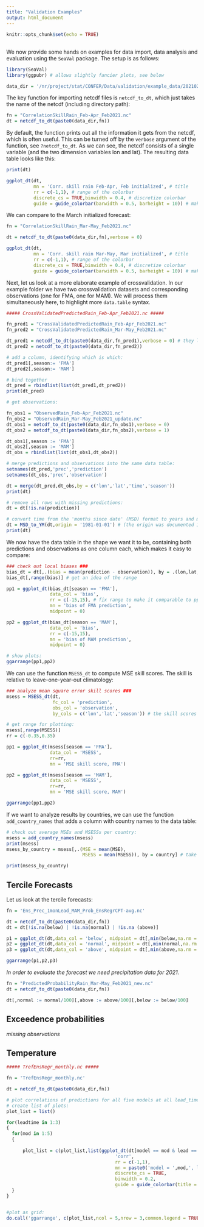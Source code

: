 ```yaml
---
title: "Validation Examples"
output: html_document
---
```


```r
knitr::opts_chunk$set(echo = TRUE)
```

## 

We now provide some hands on examples for data import, data analysis and evaluation using the `SeaVal` package.
The setup is as follows:


```r
library(SeaVal)
library(ggpubr) # allows slightly fancier plots, see below

data_dir = '/nr/project/stat/CONFER/Data/validation/example_data/202102/' # the directory the data is stored in
```

The key function for importing netcdf files is `netcdf_to_dt`, which just takes the name of the netcdf (including directory path):

```r
fn = "CorrelationSkillRain_Feb-Apr_Feb2021.nc"
dt = netcdf_to_dt(paste0(data_dir,fn))
```

By default, the function prints out all the information it gets from the netcdf, which is often useful. This can be turned off by the `verbose` argument of the function, see `?netcdf_to_dt`.
As we can see, the netcdf consists of a single variable (and the two dimension variables lon and lat). The resulting data table looks like this:

```r
print(dt)

ggplot_dt(dt,
          mn = 'Corr. skill rain Feb-Apr, Feb initialized', # title
          rr = c(-1,1), # range of the colorbar
          discrete_cs = TRUE,binwidth = 0.4, # discretize colorbar
          guide = guide_colorbar(barwidth = 0.5, barheight = 10)) # make colorbar longer

```

We can compare to the March initialized forecast:

```r
fn = "CorrelationSkillRain_Mar-May_Feb2021.nc"

dt = netcdf_to_dt(paste0(data_dir,fn),verbose = 0) 

ggplot_dt(dt,
          mn = 'Corr. skill rain Mar-May, Mar initialized', # title
          rr = c(-1,1), # range of the colorbar
          discrete_cs = TRUE,binwidth = 0.4, # discretize colorbar
          guide = guide_colorbar(barwidth = 0.5, barheight = 10)) # make colorbar longer

```

Next, let us look at a more elaborate example of crossvalidation. In our example folder we have two crossvalidation datasets and corresponding observations (one for FMA, one for MAM). 
We will process them simultaneously here, to highlight more `data.table` syntax.

```r
##### CrossValidatedPredictedRain_Feb-Apr_Feb2021.nc #####

fn_pred1 = "CrossValidatedPredictedRain_Feb-Apr_Feb2021.nc"
fn_pred2 = "CrossValidatedPredictedRain_Mar-May_Feb2021.nc"

dt_pred1 = netcdf_to_dt(paste0(data_dir,fn_pred1),verbose = 0) # they look the same, we can just look at the information from one of them...
dt_pred2 = netcdf_to_dt(paste0(data_dir,fn_pred2))

# add a column, identifying which is which:
dt_pred1[,season:= 'FMA']
dt_pred2[,season:= 'MAM']

# bind together
dt_pred = rbindlist(list(dt_pred1,dt_pred2))
print(dt_pred)

# get observations:

fn_obs1 = "ObservedRain_Feb-Apr_Feb2021.nc"
fn_obs2 = "ObservedRain_Mar-May_Feb2021_update.nc"
dt_obs1 = netcdf_to_dt(paste0(data_dir,fn_obs1),verbose = 0)
dt_obs2 = netcdf_to_dt(paste0(data_dir,fn_obs2),verbose = 1)

dt_obs1[,season := 'FMA']
dt_obs2[,season := 'MAM']
dt_obs = rbindlist(list(dt_obs1,dt_obs2))

# merge predictions and observations into the same data table:
setnames(dt_pred,'prec','prediction')
setnames(dt_obs,'prec','observation')

dt = merge(dt_pred,dt_obs,by = c('lon','lat','time','season'))
print(dt)

# remove all rows with missing predictions:
dt = dt[!is.na(prediction)]

# convert time from the 'months since date' (MSD) format to years and months (YM)
dt = MSD_to_YM(dt,origin = '1981-01-01') # (the origin was documented in the netcdf, see above.)
print(dt) 
```

We now have the data table in the shape we want it to be, containing both predictions and observations as one column each, which makes it easy to compare:

```r
### check out local biases ###
bias_dt = dt[,.(bias = mean(prediction - observation)), by = .(lon,lat,season)] # grouping by lon,lat, and season means that the mean is taken over all years.
bias_dt[,range(bias)] # get an idea of the range

pp1 = ggplot_dt(bias_dt[season == 'FMA'],
                data_col = 'bias', 
                rr = c(-15,15), # fix range to make it comparable to pp2
                mn = 'bias of FMA prediction',
                midpoint = 0)

pp2 = ggplot_dt(bias_dt[season == 'MAM'],
                data_col = 'bias', 
                rr = c(-15,15),
                mn = 'bias of MAM prediction',
                midpoint = 0)

# show plots:
ggarrange(pp1,pp2)
```

We can use the function `MSESS_dt` to compute MSE skill scores. The skill is relative to leave-one-year-out climatology:

```r
### analyze mean square error skill scores ###
msess = MSESS_dt(dt,
                 fc_col = 'prediction', 
                 obs_col = 'observation',
                 by_cols = c('lon','lat','season')) # the skill scores should be computed for each location and each season separately

# get range for plotting:
msess[,range(MSESS)]
rr = c(-0.35,0.35)

pp1 = ggplot_dt(msess[season == 'FMA'], 
                data_col = 'MSESS', 
                rr=rr,
                mn = 'MSE skill score, FMA')

pp2 = ggplot_dt(msess[season == 'MAM'], 
                data_col = 'MSESS', 
                rr=rr,
                mn = 'MSE skill score, MAM')

ggarrange(pp1,pp2)

```

If we want to analyze results by countries, we can use the function `add_country_names` that adds a column with country names to the data table:

```r
# check out average MSEs and MSESSs per country:
msess = add_country_names(msess)
print(msess)
msess_by_country = msess[,.(MSE = mean(MSE),
                            MSESS = mean(MSESS)), by = country] # take averages by country

print(msess_by_country)

```

## Tercile Forecasts

Let us look at the tercile forecasts:

```r
fn = 'Ens_Prec_1monLead_MAM_Prob_EnsRegrCPT-avg.nc'

dt = netcdf_to_dt(paste0(data_dir,fn))
dt = dt[!is.na(below) | !is.na(normal) | !is.na (above)]

p1 = ggplot_dt(dt,data_col = 'below', midpoint = dt[,min(below,na.rm = TRUE)])
p2 = ggplot_dt(dt,data_col = 'normal', midpoint = dt[,min(normal,na.rm = TRUE)], high = 'darkgoldenrod') # see https://www.r-graph-gallery.com/ggplot2-color.html for an overview of color names.
p3 = ggplot_dt(dt,data_col = 'above', midpoint = dt[,min(above,na.rm = TRUE)], high = 'darkgreen')

ggarrange(p1,p2,p3)
```

*In order to evaluate the forecast we need precipitation data for 2021.*

```r
fn = "PredictedProbabilityRain_Mar-May_Feb2021_new.nc"
dt = netcdf_to_dt(paste0(data_dir,fn))

dt[,normal := normal/100][,above := above/100][,below := below/100]
```

## Exceedence probabilities

*missing observations*

## Temperature

```r
##### TrefEnsRegr_monthly.nc #####

fn = 'TrefEnsRegr_monthly.nc'

dt = netcdf_to_dt(paste0(data_dir,fn))

# plot correlations of predictions for all five models at all lead_times:
# create list of plots:
plot_list = list()

for(leadtime in 1:3)
{
  for(mod in 1:5)
  {
    
      plot_list = c(plot_list,list(ggplot_dt(dt[model == mod & lead == leadtime],
                                        'corr',
                                        rr = c(-1,1),
                                        mn = paste0('model = ',mod,', lead time ',leadtime),
                                        discrete_cs = TRUE,
                                        binwidth = 0.2,
                                        guide = guide_colorbar(title = NULL, barwidth = 75, direction = 'horizontal')))) # adjust the legend/colorbar.
  }  
}


#plot as grid:
do.call('ggarrange', c(plot_list,ncol = 5,nrow = 3,common.legend = TRUE,legend = 'bottom'))

```

